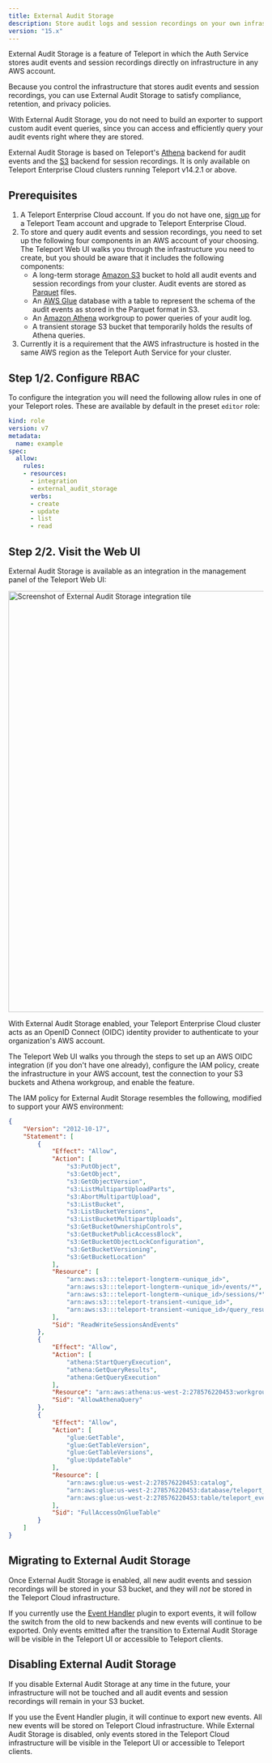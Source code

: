 ```yaml
---
title: External Audit Storage
description: Store audit logs and session recordings on your own infrastructure with Teleport Enterprise Cloud.
version: "15.x"
---
```


External Audit Storage is a feature of Teleport in which the Auth Service stores
audit events and session recordings directly on infrastructure in any AWS
account.

Because you control the infrastructure that stores audit events and session
recordings, you can use External Audit Storage to satisfy compliance, retention,
and privacy policies.

With External Audit Storage, you do not need to build an exporter to support
custom audit event queries, since you can access and efficiently query your
audit events right where they are stored.

External Audit Storage is based on Teleport's
[Athena](/docs/reference/backends#athena) backend for audit events and the
[S3](/docs/reference/backends#s3) backend for session recordings. It is only
available on Teleport Enterprise Cloud clusters running Teleport v14.2.1 or
above.

## Prerequisites

1. A Teleport Enterprise Cloud account. If you do not have one, [sign
   up](https://goteleport.com/signup/) for a Teleport Team account and upgrade
   to Teleport Enterprise Cloud.
2. To store and query audit events and session recordings, you need to set up
   the following four components in an AWS account of your choosing. The
   Teleport Web UI walks you through the infrastructure you need to create, but
   you should be aware that it includes the following components:
   - A long-term storage [Amazon S3](https://aws.amazon.com/s3/) bucket to hold
     all audit events and session recordings from your cluster. Audit events are
     stored as [Parquet](https://parquet.apache.org/) files.
   - An [AWS Glue](https://aws.amazon.com/glue/) database with a table to
     represent the schema of the audit events as stored in the Parquet format in
     S3.
   - An [Amazon Athena](https://aws.amazon.com/athena/) workgroup to power
     queries of your audit log.
   - A transient storage S3 bucket that temporarily holds the results of Athena
     queries.
3. Currently it is a requirement that the AWS infrastructure is hosted in the
   same AWS region as the Teleport Auth Service for your cluster.

## Step 1/2. Configure RBAC

To configure the integration you will need the following allow rules in one of
your Teleport roles. These are available by default in the preset `editor` role:

```yaml
kind: role
version: v7
metadata:
  name: example
spec:
  allow:
    rules:
    - resources:
      - integration
      - external_audit_storage
      verbs:
      - create
      - update
      - list
      - read
```

## Step 2/2. Visit the Web UI

External Audit Storage is available as an integration in the management panel of
the Teleport Web UI:

<img src="/assets/integration-c97c89fae1.png" alt="Screenshot of External Audit Storage integration tile" width="1362" height="832" />

With External Audit Storage enabled, your Teleport Enterprise Cloud cluster acts
as an OpenID Connect (OIDC) identity provider to authenticate to your
organization's AWS account.

The Teleport Web UI walks you through the steps to set up an AWS OIDC
integration (if you don't have one already), configure the IAM policy, create
the infrastructure in your AWS account, test the connection to your S3 buckets
and Athena workgroup, and enable the feature.

<Accordion title="IAM policy for External Audit Storage">
  The IAM policy for External Audit Storage resembles the following, modified to
  support your AWS environment:

  ```json
  {
      "Version": "2012-10-17",
      "Statement": [
          {
              "Effect": "Allow",
              "Action": [
                  "s3:PutObject",
                  "s3:GetObject",
                  "s3:GetObjectVersion",
                  "s3:ListMultipartUploadParts",
                  "s3:AbortMultipartUpload",
                  "s3:ListBucket",
                  "s3:ListBucketVersions",
                  "s3:ListBucketMultipartUploads",
                  "s3:GetBucketOwnershipControls",
                  "s3:GetBucketPublicAccessBlock",
                  "s3:GetBucketObjectLockConfiguration",
                  "s3:GetBucketVersioning",
                  "s3:GetBucketLocation"
              ],
              "Resource": [
                  "arn:aws:s3:::teleport-longterm-<unique_id>",
                  "arn:aws:s3:::teleport-longterm-<unique_id>/events/*",
                  "arn:aws:s3:::teleport-longterm-<unique_id>/sessions/*",
                  "arn:aws:s3:::teleport-transient-<unique_id>",
                  "arn:aws:s3:::teleport-transient-<unique_id>/query_results/*"
              ],
              "Sid": "ReadWriteSessionsAndEvents"
          },
          {
              "Effect": "Allow",
              "Action": [
                  "athena:StartQueryExecution",
                  "athena:GetQueryResults",
                  "athena:GetQueryExecution"
              ],
              "Resource": "arn:aws:athena:us-west-2:278576220453:workgroup/teleport_events_<unique_id>",
              "Sid": "AllowAthenaQuery"
          },
          {
              "Effect": "Allow",
              "Action": [
                  "glue:GetTable",
                  "glue:GetTableVersion",
                  "glue:GetTableVersions",
                  "glue:UpdateTable"
              ],
              "Resource": [
                  "arn:aws:glue:us-west-2:278576220453:catalog",
                  "arn:aws:glue:us-west-2:278576220453:database/teleport_events_<unique_id>",
                  "arn:aws:glue:us-west-2:278576220453:table/teleport_events_<unique_id>/teleport_events"
              ],
              "Sid": "FullAccessOnGlueTable"
          }
      ]
  }
  ```
</Accordion>

## Migrating to External Audit Storage

Once External Audit Storage is enabled, all new audit events and session
recordings will be stored in your S3 bucket, and they will *not* be stored in
the Teleport Cloud infrastructure.

If you currently use the
[Event Handler](/docs/management/export-audit-events) plugin to export
events, it will follow the switch from the old to new backends and new events
will continue to be exported. Only events emitted after the transition to
External Audit Storage will be visible in the Teleport UI or accessible to
Teleport clients.

## Disabling External Audit Storage

If you disable External Audit Storage at any time in the future, your
infrastructure will not be touched and all audit events and session recordings
will remain in your S3 bucket.

If you use the Event Handler plugin, it will continue to export new events. All
new events will be stored on Teleport Cloud infrastructure. While External Audit
Storage is disabled, only events stored in the Teleport Cloud infrastructure
will be visible in the Teleport UI or accessible to Teleport clients.
